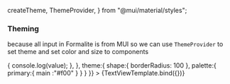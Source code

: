   createTheme,
  ThemeProvider,
} from "@mui/material/styles";


<Meta title="Intro/Formalite Theming" />

### Theming

because all input in Formalite is from MUI so we can use <code>ThemeProvider</code> to set theme and set color and size to components
  

<Canvas>
  <Story 
    name="Formalite Theming"
    parameters={{ docs: { source: { 
        code: ThemeTextView,
        language: "javascript",
        type: "auto"
      }} 
    }}
    args={{ 
     layoutProps: {
         xs: 12,
       },
       inputProps: {
         label: "Title Input",
         helperText: "Helper text",
         placeholder: "some other title",
         onChange: (value) => {
           console.log(value);
         },
       },
       theme:{
          shape:{
            borderRadius: 100
          },
          palette:{
            primary:{
              main :"#f00"
            }
          }
       }
    }}
    >
      {TextViewTemplate.bind({})}
  </Story>
</Canvas>
